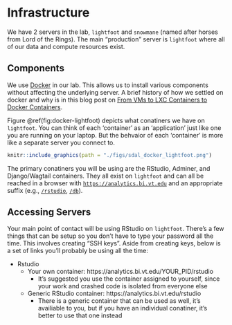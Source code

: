 # Infrastructure

We have 2 servers in the lab, `lightfoot` and `snowmane` (named after horses from Lord of the Rings).
The main "production" server is `lightfoot` where all of our data and compute resources exist.

## Components

We use [Docker](https://www.docker.com/) in our lab.
This allows us to install various components without affecting the underlying server.
A brief history of how we settled on docker and why is in this blog post on [From VMs to LXC Containers to Docker Containers](https://chendaniely.github.io/sdal/2017/07/07/vm_lxc_docker/).

Figure \@ref(fig:docker-lightfoot) depicts what conatiners we have on `lightfoot`.
You can think of each 'container' as an 'application' just like one you are running on your laptop.
But the behvaior of each 'container' is more like a separate server you connect to.

```r
knitr::include_graphics(path = "./figs/sdal_docker_lightfoot.png")
```

The primary conatiners you will be using are the RStudio, Adminer, and Django/Wagtail containers.
They all exist on `lightfoot` and can all be reached in a browser with [`https://analytics.bi.vt.edu`](https://analytics.bi.vt.edu) and an appropriate suffix (e.g., [`/rstudio`](https://analytics.bi.vt.edu/rstudio), [`/db`](https://analytics.bi.vt.edu/db)).

## Accessing Servers

Your main point of contact will be using RStudio on `lightfoot`.
There's a few things that can be setup so you don't have to type your password all the time.
This involves creating "SSH keys".
Aside from creating keys, below is a set of links you'll probably be using all the time:

- Rstudio
    - Your own container: https://analytics.bi.vt.edu/YOUR_PID/rstudio
        - It's suggested you use the container assigned to yourself, since your work and crashed code is isolated from everyone else
    - Generic RStudio container: https://analytics.bi.vt.edu/rstudio
        - There is a generic container that can be used as well,
        it's availiable to you, but if you have an individual conatiner,
        it's better to use that one instead
